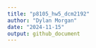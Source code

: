 ```yaml
---
title: "p8105_hw5_dcm2192"
author: "Dylan Morgan"
date: "2024-11-15"
output: github_document
---
```

